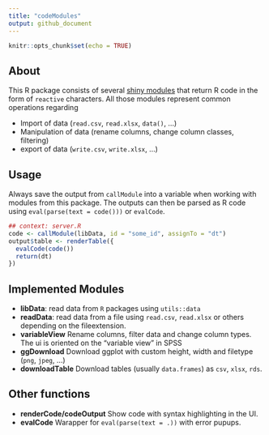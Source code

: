 ```yaml
---
title: "codeModules"
output: github_document
---
```


```r
knitr::opts_chunk$set(echo = TRUE)
```

## About

This R package consists of several [shiny modules](https://shiny.rstudio.com/articles/modules.html) that
return R code in the form of `reactive` characters. All those modules represent common operations regarding

* Import of data (`read.csv`, `read.xlsx`, `data()`, ...)
* Manipulation of data (rename columns, change column classes, filtering)
* export of data (`write.csv`, `write.xlsx`, ...)

## Usage

Always save the output from `callModule` into a variable when working with modules from this package.
The outputs can then be parsed as R code using `eval(parse(text = code()))` or `evalCode`.

```r
## context: server.R
code <- callModule(libData, id = "some_id", assignTo = "dt")
output$table <- renderTable({
  evalCode(code())
  return(dt)
})

```

## Implemented Modules

* **libData**: read data from `R` packages using `utils::data`
* **readData**: read data from a file using `read.csv`, `read.xlsx` or others depending on the fileextension.
* **variableView** Rename columns, filter data and change column types. The ui is oriented on the "variable view" in SPSS
* **ggDownload** Download ggplot with custom height, width and filetype (`png`, `jpeg`, ...)
* **downloadTable** Download tables (usually `data.frames`) as `csv`, `xlsx`, `rds`.

## Other functions

* **renderCode/codeOutput** Show code with syntax highlighting in the UI.
* **evalCode** Warapper for `eval(parse(text = .))` with error pupups.
